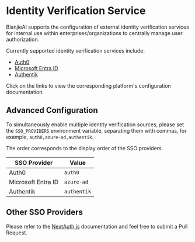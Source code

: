 # Identity Verification Service

BianjieAI supports the configuration of external identity verification services for internal use within enterprises/organizations to centrally manage user authorization.

Currently supported identity verification services include:

- [Auth0](/en/self-hosting/advanced/sso-providers/auth0)
- [Microsoft Entra ID](/en/self-hosting/advanced/sso-providers/microsoft-entra-id)
- [Authentik](/en/self-hosting/advanced/sso-providers/authentik)

Click on the links to view the corresponding platform's configuration documentation.

## Advanced Configuration

To simultaneously enable multiple identity verification sources, please set the `SSO_PROVIDERS` environment variable, separating them with commas, for example, `auth0,azure-ad,authentik`.

The order corresponds to the display order of the SSO providers.

| SSO Provider       | Value      |
| ------------------ | ---------- |
| Auth0              | `auth0`    |
| Microsoft Entra ID | `azure-ad` |
| Authentik          | `authentik` |

## Other SSO Providers

Please refer to the [NextAuth.js][next-auth-js] documentation and feel free to submit a Pull Request.

[next-auth-js]: https://next-auth.js.org/providers

